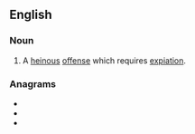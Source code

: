 ==English==
{{Webster 1913}}

===Noun===
{{en-noun}}

# A [[heinous]] [[offense]] which requires [[expiation]].

===Anagrams===
* {{l|en|epical}}
* {{l|en|plaice}}
* {{l|en|plicae}}